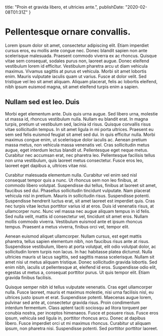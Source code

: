   title: "Proin et gravida libero, et ultricies ante.",
  publishDate: "2020-02-08T01:31Z"
}

# Pellentesque ornare convallis.

Lorem ipsum dolor sit amet, consectetur adipiscing elit. Etiam imperdiet cursus eros, eu mollis ante congue nec. Donec blandit sapien non ante scelerisque malesuada. Praesent commodo viverra ex ac rhoncus. Quisque vitae sem consequat, sodales purus non, laoreet augue. Donec eleifend vestibulum lorem id efficitur. Vestibulum pharetra arcu ut diam vehicula maximus. Vivamus sagittis at purus et vehicula. Morbi sit amet lobortis enim. Mauris vulputate iaculis quam ut varius. Fusce at dolor velit. Sed tristique vel leo sit amet aliquam. Aliquam placerat, felis ac lobortis eleifend, nibh ipsum euismod magna, sit amet eleifend turpis enim a sapien.

## Nullam sed est leo. Duis

Morbi eget elementum ante. Duis quis urna augue. Sed libero urna, molestie ut massa id, rhoncus vestibulum nulla. Nullam eu blandit erat. In magna turpis, pretium ut vestibulum sed, lacinia id risus. Quisque convallis risus vitae sollicitudin tempus. In sit amet ligula in mi porta ultrices. Praesent eu sem sed felis euismod feugiat sit amet sed dui. In quis efficitur nulla. Morbi maximus congue enim, ut scelerisque dolor iaculis ac. Aenean pretium massa metus, non vehicula massa venenatis vel. Cras sollicitudin metus augue, eget interdum lectus blandit ut. Pellentesque eget neque metus. Curabitur nec accumsan erat, nec pharetra leo. Pellentesque facilisis tellus non urna vestibulum, quis laoreet metus consectetur. Fusce eros leo, laoreet eget dapibus a, ultrices vitae nisi.

Curabitur malesuada elementum nulla. Curabitur vel enim sed nisl consequat tempor quis a nunc. Ut rhoncus sem non leo finibus, at commodo libero volutpat. Suspendisse dui tellus, finibus at laoreet sit amet, faucibus sed dui. Phasellus sollicitudin tincidunt vulputate. Nam placerat vehicula nisl in pretium. Mauris in sollicitudin risus. Suspendisse potenti. Suspendisse hendrerit luctus erat, sit amet laoreet est imperdiet quis. Cras nec turpis vitae lectus porttitor varius id at eros. Duis id venenatis risus, at ullamcorper nunc. Nunc vel massa nec augue aliquam tempus in id felis. Sed nulla velit, mattis id consectetur vel, tincidunt sit amet eros. Nullam mollis commodo viverra. Vestibulum euismod ante et ipsum rhoncus tempus. Praesent a metus viverra, finibus orci vel, tempor elit.

Aenean euismod aliquet ullamcorper. Nullam cursus, est eget mattis pharetra, tellus sapien elementum nibh, non faucibus risus ante at risus. Suspendisse vestibulum, libero at porta volutpat, elit odio volutpat dolor, ac sollicitudin lorem turpis non lacus. In hac habitasse platea dictumst. Nulla ultricies mauris ut lacus sagittis, sed sagittis massa scelerisque. Nullam sit amet nisi ut metus aliquam tristique. Donec sollicitudin gravida lobortis. Sed enim nibh, iaculis ut pellentesque at, eleifend id eros. Suspendisse odio elit, egestas ut metus a, consequat porttitor purus. Ut quis tempor elit. Etiam gravida finibus facilisis.

Quisque semper nibh id tellus vulputate venenatis. Cras eget ullamcorper nulla. Fusce laoreet, mauris et maximus molestie, nisi urna facilisis nisl, eu ultrices justo ipsum et erat. Suspendisse potenti. Maecenas augue lorem, pulvinar sed ante at, consectetur gravida risus. Proin condimentum interdum fermentum. Class aptent taciti sociosqu ad litora torquent per conubia nostra, per inceptos himenaeos. Fusce et posuere risus. Fusce eros ipsum, vehicula sed ligula in, porttitor rhoncus arcu. Donec at dapibus libero. Fusce imperdiet orci ut mi maximus rhoncus. Curabitur ut aliquam ipsum, non pharetra nisi. Suspendisse potenti. Sed porttitor porttitor laoreet.
